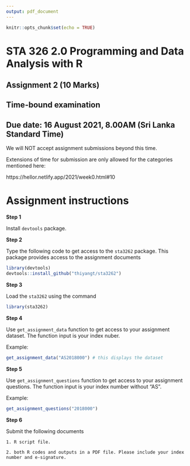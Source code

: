 ```yaml
---
output: pdf_document
---
```


```r
knitr::opts_chunk$set(echo = TRUE)
```

# STA 326 2.0 Programming and Data Analysis with R

## Assignment 2 (10 Marks)

## Time-bound examination

## Due date: 16 August 2021, 8.00AM (Sri Lanka Standard Time)

We will NOT accept assignment submissions beyond this time.

Extensions of time for submission are only allowed for the categories mentioned here: 

https://hellor.netlify.app/2021/week0.html#10


# Assignment instructions

**Step 1**

Install `devtools` package.

**Step 2**

Type the following code to get access to the `sta3262` package. This package provides access to the assignment documents

```r
library(devtools)
devtools::install_github("thiyangt/sta3262")

```

**Step 3**

Load the `sta3262` using the command

```r
library(sta3262)
```

**Step 4**

Use `get_assignment_data` function to get access to your assignment dataset. The function input is your index nuber.

Example:

```r
get_assignment_data("AS2018000") # this displays the dataset

```



**Step 5** 

Use `get_assignment_questions` function to get access to your assignment questions. The function input is your index number without "AS".

Example:

```r
get_assignment_questions("2018000") 

```

**Step 6**

Submit the following documents

    1. R script file.

    2. both R codes and outputs in a PDF file. Please include your index number and e-signature.
